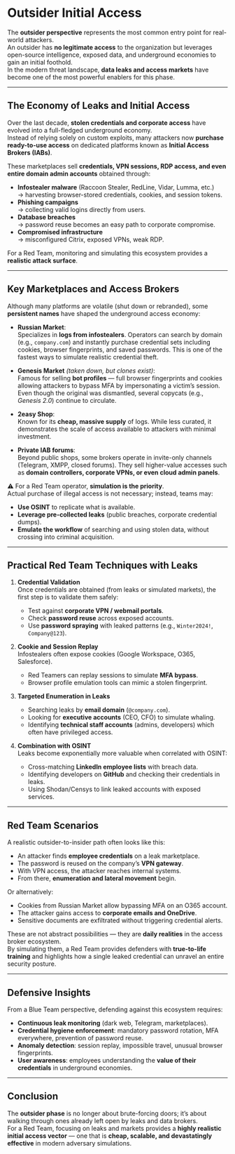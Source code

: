 # Outsider Initial Access

The **outsider perspective** represents the most common entry point for real-world attackers.  
An outsider has **no legitimate access** to the organization but leverages open-source intelligence, exposed data, and underground economies to gain an initial foothold.  
In the modern threat landscape, **data leaks and access markets** have become one of the most powerful enablers for this phase.

---

## The Economy of Leaks and Initial Access

Over the last decade, **stolen credentials and corporate access** have evolved into a full-fledged underground economy.  
Instead of relying solely on custom exploits, many attackers now **purchase ready-to-use access** on dedicated platforms known as **Initial Access Brokers (IABs)**.

These marketplaces sell **credentials, VPN sessions, RDP access, and even entire domain admin accounts** obtained through:

- **Infostealer malware** (Raccoon Stealer, RedLine, Vidar, Lumma, etc.)  
  → harvesting browser-stored credentials, cookies, and session tokens.  
- **Phishing campaigns**  
  → collecting valid logins directly from users.  
- **Database breaches**  
  → password reuse becomes an easy path to corporate compromise.  
- **Compromised infrastructure**  
  → misconfigured Citrix, exposed VPNs, weak RDP.  

For a Red Team, monitoring and simulating this ecosystem provides a **realistic attack surface**.

---

## Key Marketplaces and Access Brokers

Although many platforms are volatile (shut down or rebranded), some **persistent names** have shaped the underground access economy:

- **Russian Market**:  
  Specializes in **logs from infostealers**. Operators can search by domain (e.g., `company.com`) and instantly purchase credential sets including cookies, browser fingerprints, and saved passwords. This is one of the fastest ways to simulate realistic credential theft.

- **Genesis Market** *(taken down, but clones exist)*:  
  Famous for selling **bot profiles** — full browser fingerprints and cookies allowing attackers to bypass MFA by impersonating a victim’s session. Even though the original was dismantled, several copycats (e.g., *Genesis 2.0*) continue to circulate.

- **2easy Shop**:  
  Known for its **cheap, massive supply** of logs. While less curated, it demonstrates the scale of access available to attackers with minimal investment.

- **Private IAB forums**:  
  Beyond public shops, some brokers operate in invite-only channels (Telegram, XMPP, closed forums). They sell higher-value accesses such as **domain controllers, corporate VPNs, or even cloud admin panels**.

⚠️ For a Red Team operator, **simulation is the priority**.  
Actual purchase of illegal access is not necessary; instead, teams may:  
- **Use OSINT** to replicate what is available.  
- **Leverage pre-collected leaks** (public breaches, corporate credential dumps).  
- **Emulate the workflow** of searching and using stolen data, without crossing into criminal acquisition.

---

## Practical Red Team Techniques with Leaks

1. **Credential Validation**  
   Once credentials are obtained (from leaks or simulated markets), the first step is to validate them safely:  
   - Test against **corporate VPN / webmail portals**.  
   - Check **password reuse** across exposed accounts.  
   - Use **password spraying** with leaked patterns (e.g., `Winter2024!`, `Company@123`).  

2. **Cookie and Session Replay**  
   Infostealers often expose cookies (Google Workspace, O365, Salesforce).  
   - Red Teamers can replay sessions to simulate **MFA bypass**.  
   - Browser profile emulation tools can mimic a stolen fingerprint.  

3. **Targeted Enumeration in Leaks**  
   - Searching leaks by **email domain** (`@company.com`).  
   - Looking for **executive accounts** (CEO, CFO) to simulate whaling.  
   - Identifying **technical staff accounts** (admins, developers) which often have privileged access.  

4. **Combination with OSINT**  
   Leaks become exponentially more valuable when correlated with OSINT:  
   - Cross-matching **LinkedIn employee lists** with breach data.  
   - Identifying developers on **GitHub** and checking their credentials in leaks.  
   - Using Shodan/Censys to link leaked accounts with exposed services.  

---

## Red Team Scenarios

A realistic outsider-to-insider path often looks like this:

- An attacker finds **employee credentials** on a leak marketplace.  
- The password is reused on the company’s **VPN gateway**.  
- With VPN access, the attacker reaches internal systems.  
- From there, **enumeration and lateral movement** begin.  

Or alternatively:

- Cookies from Russian Market allow bypassing MFA on an O365 account.  
- The attacker gains access to **corporate emails and OneDrive**.  
- Sensitive documents are exfiltrated without triggering credential alerts.  

These are not abstract possibilities — they are **daily realities** in the access broker ecosystem.  
By simulating them, a Red Team provides defenders with **true-to-life training** and highlights how a single leaked credential can unravel an entire security posture.

---

## Defensive Insights

From a Blue Team perspective, defending against this ecosystem requires:

- **Continuous leak monitoring** (dark web, Telegram, marketplaces).  
- **Credential hygiene enforcement**: mandatory password rotation, MFA everywhere, prevention of password reuse.  
- **Anomaly detection**: session replay, impossible travel, unusual browser fingerprints.  
- **User awareness**: employees understanding the **value of their credentials** in underground economies.  

---

## Conclusion

The **outsider phase** is no longer about brute-forcing doors; it’s about walking through ones already left open by leaks and data brokers.  
For a Red Team, focusing on leaks and markets provides a **highly realistic initial access vector** — one that is **cheap, scalable, and devastatingly effective** in modern adversary simulations.
